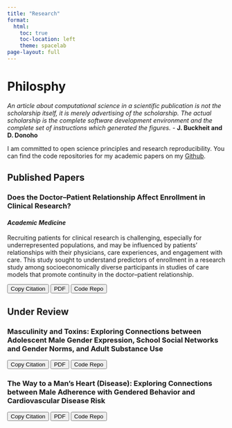 ```yaml
---
title: "Research"
format:
  html:
    toc: true
    toc-location: left
    theme: spacelab    
page-layout: full
---
```


# Philosphy

*An article about computational science in a scientific publication is not the scholarship itself, it is merely advertising of the scholarship. The actual scholarship is the complete software development environment and the complete set of instructions which generated the figures.* - **J. Buckheit and D. Donoho**


I am committed to open science principles and research reproducibility. You can find the code repositories for my academic papers on my [Github](https://github.com/jacobjameson).

## Published Papers

### Does the Doctor–Patient Relationship Affect Enrollment in Clinical Research?
#### *Academic Medicine*

Recruiting patients for clinical research is challenging, especially for underrepresented populations, and may be influenced by patients’ relationships with their physicians, care experiences, and engagement with care. This study sought to understand predictors of enrollment in a research study among socioeconomically diverse participants in studies of care models that promote continuity in the doctor–patient relationship.

<button id="copyCitationButton1">Copy Citation</button>
<button id="paperLinkButton1">PDF</button>
<button id="codeLinkButton1">Code Repo</button>



## Under Review


### Masculinity and Toxins: Exploring Connections between Adolescent Male Gender Expression, School Social Networks and Gender Norms, and Adult Substance Use

<button id="copyCitationButton2">Copy Citation</button>
<button id="paperLinkButton2">PDF</button>
<button id="codeLinkButton2">Code Repo</button>


### The Way to a Man’s Heart (Disease): Exploring Connections between Male Adherence with Gendered Behavior and Cardiovascular Disease Risk


<button id="copyCitationButton3">Copy Citation</button>
<button id="paperLinkButton3">PDF</button>
<button id="codeLinkButton3">Code Repo</button>



<script>
// Define an object to store citations for multiple papers
var paperCitations = {
paper1: "Soo, Jackie; Jameson, Jacob; Flores, Andrea; Dubin, Lisa; Perish, Emily; Afzal, Azka; Berry, Grace; DiMaggio, Vinny; Krishnamoorthi, V. Ram; Porter, Justin; Tang, Joyce MD11; Meltzer, David MD, PhD. Does the Doctor–Patient Relationship Affect Enrollment in Clinical Research?. Academic Medicine 98(6S):p S17-S24, June 2023. | DOI: 10.1097/ACM.0000000000005195",
paper2: "Glasser, Nathaniel J.; Jameson, Jacob; Pollack, Harold A.; Tung, Elizabeth; and Lindau, Stacy Tessler. "Masculinity and Toxins: Exploring Connections between Adolescent Male Gender Expression, School Social Networks and Gender Norms, and Adult Substance Use." Under Review.",
paper3: "Glasser, Nathaniel J.; Jameson, Jacob; Tung, Elizabeth; Huang, Elbert S.; Peek, Monica; and Pollack, Harold A. "The Way to a Man’s Heart (Disease): Exploring Connections between Male Adherence with Gendered Behavior and Cardiovascular Disease Risk." Under Review.",
// Add more papers and their citations as needed
};


// Function to copy the citation to the clipboard
function copyCitation(paperId) {
var citationText = paperCitations[paperId];
var tempInput = document.createElement("input");
tempInput.value = citationText;
document.body.appendChild(tempInput);
tempInput.select();
document.execCommand("copy");
document.body.removeChild(tempInput);
alert("Citation copied to clipboard!");
}

// Attach the copyCitation function to the button click events
document.getElementById("copyCitationButton1").addEventListener("click", function() {
copyCitation("paper1");
});

document.getElementById("copyCitationButton2").addEventListener("click", function() {
copyCitation("paper2");
});

document.getElementById("copyCitationButton3").addEventListener("click", function() {
copyCitation("paper3");
});

</script>

<script>
// Function to open the paper link in a new tab
function openPaperLink(paperId) {
var paperLink = "URL for Paper " + paperId; // Replace with the actual URL
window.open(paperLink, '_blank');
}

// Function to open the code link in a new tab
function openCodeLink(paperId) {
var codeLink = "URL for Code " + paperId; // Replace with the actual URL
window.open(codeLink, '_blank');
}

// Attach the openPaperLink and openCodeLink functions to the button click events
document.getElementById("paperLinkButton1").addEventListener("click", function() {
openPaperLink(1);
});

document.getElementById("codeLinkButton1").addEventListener("click", function() {
openCodeLink(1);
});

document.getElementById("paperLinkButton2").addEventListener("click", function() {
openPaperLink(2);
});

document.getElementById("codeLinkButton2").addEventListener("click", function() {
openCodeLink(2);
});


document.getElementById("paperLinkButton3").addEventListener("click", function() {
openPaperLink(3);
});

document.getElementById("codeLinkButton3").addEventListener("click", function() {
openCodeLink(3);
});
</script>

